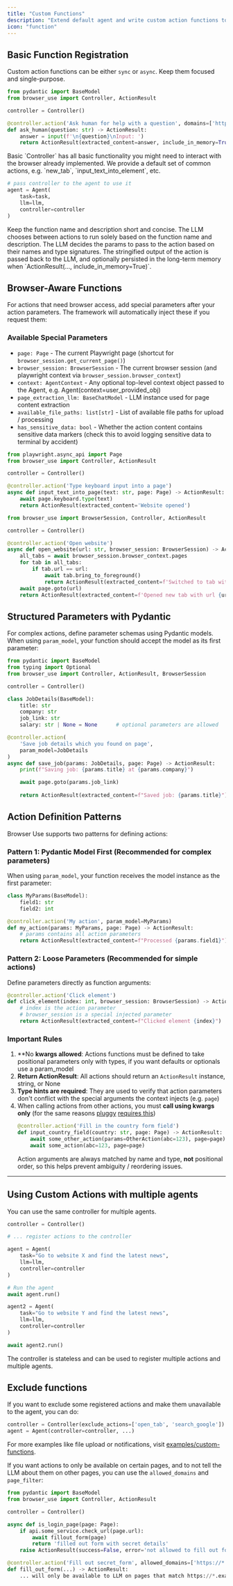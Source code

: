 ```yaml
---
title: "Custom Functions"
description: "Extend default agent and write custom action functions to do certain tasks"
icon: "function"
---
```


## Basic Function Registration

Custom action functions can be either `sync` or `async`. Keep them focused and single-purpose.

```python
from pydantic import BaseModel
from browser_use import Controller, ActionResult

controller = Controller()

@controller.action('Ask human for help with a question', domains=['https://difficult.example.com'])   # pass allowed_domains= or page_filter= to limit actions to certain pages
def ask_human(question: str) -> ActionResult:
    answer = input(f'\n{question}\nInput: ')
    return ActionResult(extracted_content=answer, include_in_memory=True)
```

<Note>
  Basic `Controller` has all basic functionality you might need to interact with
  the browser already implemented. We provide a default set of common actions, e.g. `new_tab`, `input_text_into_element`, etc.
</Note>

```python
# pass controller to the agent to use it
agent = Agent(
    task=task,
    llm=llm,
    controller=controller
)
```

<Note>
  Keep the function name and description short and concise. The LLM chooses between actions
  to run solely based on the function name and description. The LLM decides the params to pass
  to the action based on their names and type signatures. The stringified output of
  the action is passed back to the LLM, and optionally persisted in the long-term memory when `ActionResult(..., include_in_memory=True)`.
</Note>

## Browser-Aware Functions

For actions that need browser access, add special parameters after your action parameters. The framework will automatically inject these if you request them:

### Available Special Parameters

- `page: Page` - The current Playwright page (shortcut for `browser_session.get_current_page()`)
- `browser_session: BrowserSession` - The current browser session (and playwright context via `browser_session.browser_context`)
- `context: AgentContext` - Any optional top-level context object passed to the Agent, e.g. Agent(context=user_provided_obj)
- `page_extraction_llm: BaseChatModel` - LLM instance used for page content extraction
- `available_file_paths: list[str]` - List of available file paths for upload / processing
- `has_sensitive_data: bool` - Whether the action content contains sensitive data markers (check this to avoid logging sensitive data to terminal by accident)

```python
from playwright.async_api import Page
from browser_use import Controller, ActionResult

controller = Controller()

@controller.action('Type keyboard input into a page')
async def input_text_into_page(text: str, page: Page) -> ActionResult:
    await page.keyboard.type(text)
    return ActionResult(extracted_content='Website opened')
```
```python
from browser_use import BrowserSession, Controller, ActionResult

controller = Controller()

@controller.action('Open website')
async def open_website(url: str, browser_session: BrowserSession) -> ActionResult:
    all_tabs = await browser_session.browser_context.pages
    for tab in all_tabs:
        if tab.url == url:
            await tab.bring_to_foreground()
            return ActionResult(extracted_content=f'Switched to tab with url {url}')
    await page.goto(url)
    return ActionResult(extracted_content=f'Opened new tab with url {url}')
```

## Structured Parameters with Pydantic

For complex actions, define parameter schemas using Pydantic models. When using `param_model`, your function should accept the model as its first parameter:

```python
from pydantic import BaseModel
from typing import Optional
from browser_use import Controller, ActionResult, BrowserSession

controller = Controller()

class JobDetails(BaseModel):
    title: str
    company: str
    job_link: str
    salary: str | None = None      # optional parameters are allowed

@controller.action(
    'Save job details which you found on page',
    param_model=JobDetails
)
async def save_job(params: JobDetails, page: Page) -> ActionResult:
    print(f"Saving job: {params.title} at {params.company}")

    await page.goto(params.job_link)
    
    return ActionResult(extracted_content=f"Saved job: {params.title}")
```

## Action Definition Patterns

Browser Use supports two patterns for defining actions:

### Pattern 1: Pydantic Model First (Recommended for complex parameters)
When using `param_model`, your function receives the model instance as the first parameter:

```python
class MyParams(BaseModel):
    field1: str
    field2: int

@controller.action('My action', param_model=MyParams)
def my_action(params: MyParams, page: Page) -> ActionResult:
    # params contains all action parameters
    return ActionResult(extracted_content=f"Processed {params.field1}")
```

### Pattern 2: Loose Parameters (Recommended for simple actions)
Define parameters directly as function arguments:

```python
@controller.action('Click element')
def click_element(index: int, browser_session: BrowserSession) -> ActionResult:
    # index is the action parameter
    # browser_session is a special injected parameter
    return ActionResult(extracted_content=f"Clicked element {index}")
```

### Important Rules

1. **No **kwargs allowed**: Actions functions must be defined to take positional parameters only with types, if you want defaults or optionals use a param_model
2. **Return ActionResult**: All actions should return an `ActionResult` instance, string, or None
3. **Type hints are required**: They are used to verify that action parameters don't conflict with the special arguments the context injects (e.g. `page`)
4. When calling actions from other actions, you must **call using kwargs only** (for the same reasons [pluggy](https://pluggy.readthedocs.io/en/stable/index.html#calling-hooks) [requires this](https://pluggy.readthedocs.io/en/stable/index.html#:~:text=Note%20that%20you,should%20not%20error%3A))
    ```python
    @controller.action('Fill in the country form field')
    def input_country_field(country: str, page: Page) -> ActionResult:
        await some_other_action(params=OtherAction(abc=123), page=page)
        await some_action(abc=123, page=page)
    ```
    Action arguments are always matched by name and type, **not** positional order, so this helps prevent ambiguity / reordering issues.

---


## Using Custom Actions with multiple agents

You can use the same controller for multiple agents.

```python
controller = Controller()

# ... register actions to the controller

agent = Agent(
    task="Go to website X and find the latest news",
    llm=llm,
    controller=controller
)

# Run the agent
await agent.run()

agent2 = Agent(
    task="Go to website Y and find the latest news",
    llm=llm,
    controller=controller
)

await agent2.run()
```

<Note>
  The controller is stateless and can be used to register multiple actions and
  multiple agents.
</Note>



## Exclude functions

If you want to exclude some registered actions and make them unavailable to the agent, you can do:
```python
controller = Controller(exclude_actions=['open_tab', 'search_google'])
agent = Agent(controller=controller, ...)
```

For more examples like file upload or notifications, visit [examples/custom-functions](https://github.com/browser-use/browser-use/tree/main/examples/custom-functions).


If you want actions to only be available on certain pages, and to not tell the LLM about them on other pages,
 you can use the `allowed_domains` and `page_filter`:

```python
from pydantic import BaseModel
from browser_use import Controller, ActionResult

controller = Controller()

async def is_login_page(page: Page):
    if api.some_service.check_url(page.url):
        await fillout_form(page)
        return 'filled out form with secret details'
    raise ActionResult(success=False, error='not allowed to fill out forms according to external service')

@controller.action('Fill out secret_form', allowed_domains=['https://*.example.com'], page_filter=is_login_page)
def fill_out_form(...) -> ActionResult:
    ... will only be available to LLM on pages that match https://*.example.com *AND* where is_login_page(page) returns True

```
